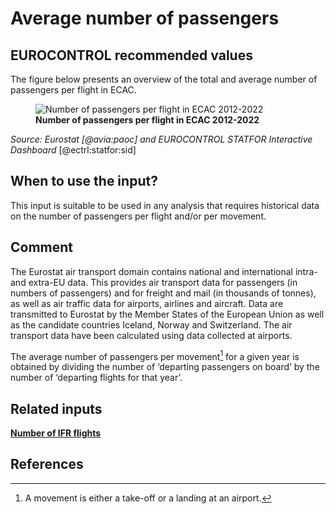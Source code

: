 # Average number of passengers

## EUROCONTROL recommended values

The figure below presents an overview of the total and average number of passengers per flight in ECAC.


![**Number of passengers per flight in ECAC 2012-2022**](figures/number_passengers.png){#number-of-passengers}

*Source: Eurostat [@avia:paoc] and EUROCONTROL STATFOR Interactive Dashboard* [@ectrl:statfor:sid]

## When to use the input?

This input is suitable to be used in any analysis that requires historical data on the number of passengers per flight and/or per movement.

## Comment

The Eurostat air transport domain contains national and international intra- and extra-EU data. This provides air transport data for passengers (in numbers of passengers) and for freight and mail (in thousands of tonnes), as well as air traffic data for airports, airlines and aircraft. Data are transmitted to Eurostat by the Member States of the European Union as well as the candidate countries Iceland, Norway and Switzerland. The air transport data have been calculated using data collected at airports.

The average number of passengers per movement[^1] for a given year is obtained by dividing the number of 'departing passengers on board' by the number of 'departing flights for that year'.

## Related inputs

[**Number of IFR flights**](#number_of_ifr_flights)

## References

[^1]: A movement is either a take-off or a landing at an airport.
